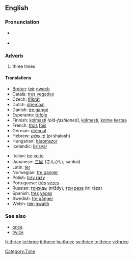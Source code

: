 ==English==

===Pronunciation===

* {{IPA|/θraɪs/}} {{SAMPA|/TraIs/}}
* {{audio|en-us-thrice.ogg|Audio (US)}}
*: {{Rhymes|aɪs}}

===Adverb===
{{en-adv|-}}

# {{dated|or|literary}} three times

====Translations====
{{trans-top|three times}}
*[[Breton]]: [[teir]] [[gwech]]
*Català: [[tres vegades]]
*Czech: [[třikrát]]
*Dutch: [[driemaal]]
*Danish: [[tre gange]]
*Esperanto: [[trifoje]]
*Finnish: [[kolmasti]] ''(old-fashioned)'', [[kolmesti]], [[kolme]] [[kerta]]a
*French: [[trois]] [[fois]]
*German: [[dreimal]]
*Hebrew: [[פי שלוש]] (pi shalosh)
*Hungarian: [[háromszor]]
*Icelandic: [[þrisvar]]
{{trans-mid}} 
*Italian: [[tre]] [[volta#Italian|volte]]
*Japanese: [[三回]] (さんかい, sankai)
*Latin: [[ter]]
*Norwegian: [[tre ganger]]
*Polish: [[trzy razy]]
*Portuguese: [[três]] [[vez#Portuguese|vezes]]
*Russian: [[трижды]] (tríždy), [[три]] [[раз#Russian|раза]] (tri ráza)
*Spanish: [[tres]] [[vez#Spanish|veces]]
*Swedish: [[tre gånger]]
*Welsh: [[teir-gwaith]]
{{trans-bottom}}

===See also===
* [[once]]
* [[twice]]

[[Category:Time]]

[[fr:thrice]]
[[io:thrice]]
[[it:thrice]]
[[hu:thrice]]
[[sv:thrice]]
[[te:thrice]]
[[vi:thrice]]